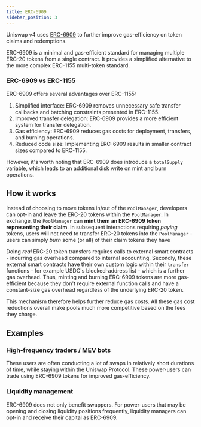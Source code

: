 ```yaml
---
title: ERC-6909
sidebar_position: 3
---
```


Uniswap v4 uses [ERC-6909](https://eips.ethereum.org/EIPS/eip-6909) to further improve gas-efficiency on token claims and redemptions.

ERC-6909 is a minimal and gas-efficient standard for managing multiple ERC-20 tokens from a single contract. It provides a simplified alternative to the more complex ERC-1155 multi-token standard. 

### ERC-6909 vs ERC-1155

ERC-6909 offers several advantages over ERC-1155:
1. Simplified interface: ERC-6909 removes unnecessary safe transfer callbacks and batching constraints presented in ERC-1155.
2. Improved transfer delegation: ERC-6909 provides a more efficient system for transfer delegation.
3. Gas efficiency: ERC-6909 reduces gas costs for deployment, transfers, and burning operations.
4. Reduced code size: Implementing ERC-6909 results in smaller contract sizes compared to ERC-1155.

However, it's worth noting that ERC-6909 does introduce a `totalSupply` variable, which leads to an additional disk write on mint and burn operations.

## How it works

Instead of choosing to move tokens in/out of the `PoolManager`, developers can opt-in and leave the ERC-20 tokens within the `PoolManager`. In exchange, the `PoolManager` can **mint them an ERC-6909 token representing their claim**. In subsequent interactions requiring _paying_ tokens, users will not need to transfer ERC-20 tokens into the `PoolManager` - users can simply _burn_ some (or all) of their claim tokens they have


Doing _real_ ERC-20 token transfers requires calls to external smart contracts - incurring gas overhead compared to internal accounting. Secondly, these external smart contracts have their own custom logic within their `transfer` functions - for example USDC's blocked-address list - which is a further gas overhead. Thus, minting and burning ERC-6909 tokens are more gas-efficient because they don't require external function calls and have a constant-size gas overhead regardless of the underlying ERC-20 token.

This mechanism therefore helps further reduce gas costs. All these gas cost reductions overall make pools much more competitive based on the fees they charge.

## Examples

### High-frequency traders / MEV bots

These users are often conducting a lot of swaps in relatively short durations of time, while staying within the Uniswap Protocol. These power-users can trade using ERC-6909 tokens for improved gas-efficiency.

### Liquidity management

ERC-6909 does not only benefit swappers. For power-users that may be opening and closing liquidity positions frequently, liquidity managers can opt-in and receive their capital as ERC-6909. 




